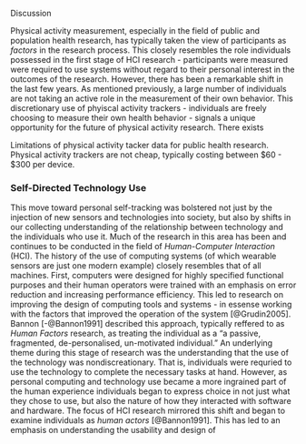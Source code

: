 Discussion

Physical activity measurement, especially in the field of public and population health research, has typically taken the view of participants as *factors* in the research process. This closely resembles the role individuals possessed in the first stage of HCI research - participants were measured were required to use systems without regard to their personal interest in the outcomes of the research. However, there has been a remarkable shift in the last few years. As mentioned previously, a large number of individuals are not taking an active role in the measurement of their own behavior. This discretionary use of phyiscal activity trackers - individuals are freely choosing to measure their own health behavior - signals a unique opportunity for the future of physical activity research. There exists

Limitations of physical activity tacker data for public health research.
Physical activity trackers are not cheap, typically costing between $60 - $300 per device.

### Self-Directed Technology Use
This move toward personal self-tracking was bolstered not just by the injection of new sensors and technologies into society, but also by shifts in our collecting understanding of the relationship between technology and the individuals who use it. Much of the research in this area has been and continues to be conducted in the field of *Human-Computer Interaction* (HCI). The history of the use of computing systems (of which wearable sensors are just one modern example) closely resembles that of all machines. First, computers were designed for highly specified functional purposes and their human operators were trained with an emphasis on error reduction and increasing performance efficiency. This led to research on improving the design of computing tools and systems - in essense working with the factors that improved the operation of the system [@Grudin2005]. Bannon [-@Bannon1991] described this approach, typically reffered to as *Human Factors* research, as treating the individual as a "a passive, fragmented, de-personalised, un-motivated individual." An underlying theme during this stage of research was the understanding that the use of the technology was nondiscreationary. That is, individuals were requried to use the technology to complete the necessary tasks at hand. However, as personal computing and technology use became a more ingrained part of the human experience individuals began to express choice in not just what they chose to use, but also the nature of how they interacted with software and hardware. The focus of HCI research mirrored this shift and began to examine individuals as *human actors* [@Bannon1991]. This has led to an emphasis on understanding the usability and design of
